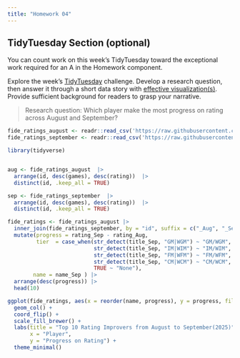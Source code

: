```yaml
---
title: "Homework 04"
---
```



## TidyTuesday Section (optional)

::: {.callout-important title="Instructions"}

You can count work on this week's TidyTuesday toward the exceptional work required for an A in the Homework component.

:::


Explore the week's [TidyTuesday](https://github.com/rfordatascience/tidytuesday) challenge. Develop a research question, then answer it through a short data story with [effective visualization(s)]({{< var effective-viz-url >}}).  Provide sufficient background for readers to grasp your narrative.


> Research question: Which player make the most progress on rating across August and September?


```r
fide_ratings_august <- readr::read_csv('https://raw.githubusercontent.com/rfordatascience/tidytuesday/main/data/2025/2025-09-23/fide_ratings_august.csv')
fide_ratings_september <- readr::read_csv('https://raw.githubusercontent.com/rfordatascience/tidytuesday/main/data/2025/2025-09-23/fide_ratings_september.csv')
```
```r
library(tidyverse)


aug <- fide_ratings_august  |> 
  arrange(id, desc(games), desc(rating))  |> 
  distinct(id, .keep_all = TRUE)

sep <- fide_ratings_september  |> 
  arrange(id, desc(games), desc(rating))  |> 
  distinct(id, .keep_all = TRUE)

fide_ratings <- fide_ratings_august |> 
  inner_join(fide_ratings_september, by = "id", suffix = c("_Aug", "_Sep")) |> 
  mutate(progress = rating_Sep - rating_Aug,
         tier  = case_when(str_detect(title_Sep, "GM|WGM") ~ "GM/WGM",
                           str_detect(title_Sep, "IM|WIM") ~ "IM/WIM",
                           str_detect(title_Sep, "FM|WFM") ~ "FM/WFM",
                           str_detect(title_Sep, "CM|WCM") ~ "CM/WCM",
                           TRUE ~ "None"),
        name = name_Sep ) |> 
  arrange(desc(progress)) |> 
  head(10)

ggplot(fide_ratings, aes(x = reorder(name, progress), y = progress, fill = tier)) +
  geom_col() +
  coord_flip() +
  scale_fill_brewer() +
  labs(title = "Top 10 Rating Improvers from August to September(2025)",
       x = "Player",
       y = "Progress on Rating") +
  theme_minimal()

```

